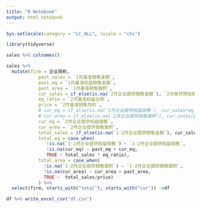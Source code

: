 ---
title: "R Notebook"
output: html_notebook
---

```{r}


Sys.setlocale(category = "LC_ALL", locale = "chs")

library(tidyverse)
```


```{r}

sales %>% colnames()
```



```{r}

sales %>% 
  mutate(firm = 企业简称,
            past_sales = `1月基准销售金额`,
            past_eq = `1月基准权益销售金额`, 
            past_area = `1月基准销售面积`,
            cur_sales = if_else(is.na(`2月企业提供销售金额`), `2月单月预估销售金额`, `2月企业提供销售金额`),
            eq_ratio = `2月基准权益比例`,
            price = `2月基准销售均价`,
            # cur_eq = if_else(is.na(`2月企业提供权益销售`), cur_sales*eq_ratio,`2月企业提供权益销售`),
            # cur_area = if_else(is.na(`2月企业提供销售面积`), cur_sales/price, `2月企业提供销售面积`),
            cur_eq = `2月企业提供权益销售`,
            cur_area = `2月企业提供销售面积`,
            total_sales = if_else(is.na(`1-2月企业提供销售金额`), cur_sales + past_sales, `1-2月企业提供销售金额`),
            total_eq = case_when(
               !is.na(`1-2月企业提供权益销售`) ~ `1-2月企业提供权益销售`,
               !is.na(cur_eq) ~ past_eq + cur_eq,
               TRUE ~ total_sales * eq_ratio),
            total_area = case_when(
              !is.na(`1-2月企业提供销售面积`) ~ `1-2月企业提供销售面积`,
              !is.na(cur_area) ~ cur_area + past_area,
              TRUE ~  total_sales/price)
            ) %>% 
  select(firm, starts_with("total"), starts_with("cur")) ->df
```


```{r}

df %>% write_excel_csv("df.csv")
```

